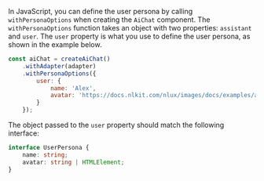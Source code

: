 In JavaScript, you can define the user persona by calling `withPersonaOptions` when creating the `AiChat` component.
The `withPersonaOptions` function takes an object with two properties: `assistant` and `user`. The `user` property is
what you use to define the user persona, as shown in the example below.

```javascript
const aiChat = createAiChat()
    .withAdapter(adapter)
    .withPersonaOptions({
        user: {
            name: 'Alex',
            avatar: 'https://docs.nlkit.com/nlux/images/docs/examples/alex.png'
        }
    });
```

The object passed to the `user` property should match the following interface:

```typescript
interface UserPersona {
    name: string;
    avatar: string | HTMLElement;
}
```
